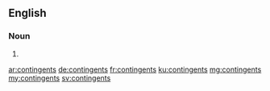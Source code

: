 ==English==

===Noun===
{{head|en|plural}}

# {{plural of|contingent|lang=en|nocat=1}}

[[ar:contingents]]
[[de:contingents]]
[[fr:contingents]]
[[ku:contingents]]
[[mg:contingents]]
[[my:contingents]]
[[sv:contingents]]
